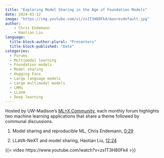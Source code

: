 ```yaml
---
title: "Exploring Model Sharing in the Age of Foundation Models"
date: 2024-03-12
image: "https://img.youtube.com/vi/zs1T3H80Fk4/maxresdefault.jpg"
author:
    - Chris Endemann
    - Haotian Liu
language: 
  title-block-author-plural: "Presenters"
  title-block-published: "Date"
categories:
  - Forums
  - Multimodal learning
  - Foundation models
  - Model sharing
  - Hugging Face
  - Large language models
  - Large multimodal models
  - LMMs
  - LLaVA
  - Deep learning
---
```


Hosted by UW-Madison's [ML+X Community](https://datascience.wisc.edu/ml-community), each monthly forum highlights two machine learning applications that share a theme followed by communal discussions.

1. Model sharing and reproducible ML, Chris Endemann, [0:29](https://www.youtube.com/watch?v=zs1T3H80Fk4&list=PL90vX4e9ORqc8ZB1uL_gtLFFZc093m4CQ&index=6&t=29s)

2. LLaVA-NeXT and model sharing, Haotian Liu, [12:24](https://www.youtube.com/watch?v=zs1T3H80Fk4&list=PL90vX4e9ORqc8ZB1uL_gtLFFZc093m4CQ&index=6&t=744s)

{{< video https://www.youtube.com/watch?v=zs1T3H80Fk4 >}}
